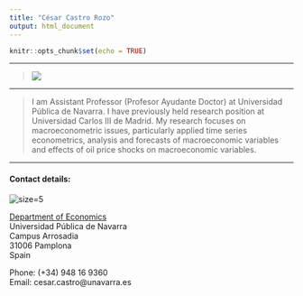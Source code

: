 ```yaml
---
title: "César Castro Rozo"
output: html_document
---
```


```r
knitr::opts_chunk$set(echo = TRUE)
```

****
> ![](FotoCesar.jpg)\

****

> I am Assistant Professor (Profesor Ayudante Doctor) at Universidad Pública de Navarra. I have previously held research position at Universidad Carlos III de Madrid. My research focuses on macroeconometric issues, particularly applied time series econometrics, analysis and forecasts of macroeconomic variables and effects of oil price shocks on macroeconomic variables.

****

#### Contact details:
![size=5](upna.gif)\



[Department of Economics](https://www.unavarra.es/departamento-economia)\
Universidad Pública de Navarra\
Campus Arrosadia\
31006 Pamplona\
Spain

Phone: (+34) 948 16 9360\
Email: cesar.castro@unavarra.es

<!-- * [Curriculum Vitae](#cv)\ -->
<!-- * [Research](#res) -->
<!--       + [Publications](#pub) -->
<!--       + [Work in Progress or submitted](#wps) -->
<!-- * [Projects](#pro) -->

